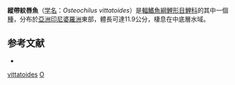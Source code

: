 {{Speciesbox
| name = 縱帶紋唇魚
| status = NE
| status_system = IUCN3.1
| genus = Osteochilus
| species = vittatoides
| authority = [[Popta|Popta]], 1904
| synonyms = 
}}
'''縱帶紋唇魚'''（[[学名|学名]]：''Osteochilus vittatoides''）是[[輻鰭魚綱|輻鰭魚綱]][[鯉形目|鯉形目]][[鯉科|鯉科]]的其中一個[[種|種]]，分布於[[亞洲|亞洲]][[印尼|印尼]][[婆羅洲|婆羅洲]]東部，體長可達11.9公分，棲息在中底層水域。

==参考文献==
*{{FishBase_species|genus=Osteochilus|species=vittatoides|year=2011|month=12}}
{{Taxonbar|from=Q13971107}}

[[Category:紋唇魚屬|vittatoides]]
[[Category:1904年描述的魚類|O]]
